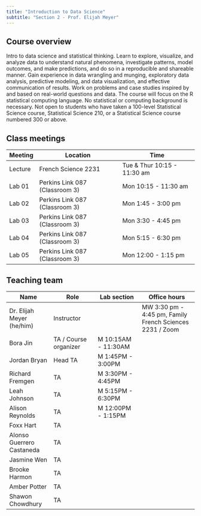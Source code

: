 ```yaml
---
title: "Introduction to Data Science"
subtitle: "Section 2 - Prof. Elijah Meyer"
---
```


## Course overview

Intro to data science and statistical thinking. Learn to explore, visualize, and analyze data to understand natural phenomena, investigate patterns, model outcomes, and make predictions, and do so in a reproducible and shareable manner. Gain experience in data wrangling and munging, exploratory data analysis, predictive modeling, and data visualization, and effective communication of results. Work on problems and case studies inspired by and based on real-world questions and data. The course will focus on the R statistical computing language. No statistical or computing background is necessary. Not open to students who have taken a 100-level Statistical Science course, Statistical Science 210, or a Statistical Science course numbered 300 or above.

## Class meetings

| Meeting | Location                       | Time                        |
|---------|--------------------------------|-----------------------------|
| Lecture | French Science 2231            | Tue & Thur 10:15 - 11:30 am |
| Lab 01  | Perkins Link 087 (Classroom 3) | Mon 10:15 - 11:30 am        |
| Lab 02  | Perkins Link 087 (Classroom 3) | Mon 1:45 - 3:00 pm          |
| Lab 03  | Perkins Link 087 (Classroom 3) | Mon 3:30 - 4:45 pm          |
| Lab 04  | Perkins Link 087 (Classroom 3) | Mon 5:15 - 6:30 pm          |
| Lab 05  | Perkins Link 087 (Classroom 3) | Mon 12:00 - 1:15 pm         |

## Teaching team

| Name                       | Role                  | Lab section         | Office hours                         |
|-----------------|-----------------|-----------------|---------------------|
| Dr. Elijah Meyer (he/him) | Instructor            |                     | MW 3:30 pm - 4:45 pm, Family French Sciences 2231 / Zoom |
| Bora Jin                   | TA / Course organizer | M 10:15AM - 11:30AM |                                      |
| Jordan Bryan               | Head TA               | M 1:45PM - 3:00PM   |                                      |
| Richard Fremgen            | TA                    | M 3:30PM - 4:45PM   |                                      |
| Leah Johnson               | TA                    | M 5:15PM - 6:30PM   |                                      |
| Alison Reynolds            | TA                    | M 12:00PM - 1:15PM  |                                      |
| Foxx Hart                  | TA                    |                     |                                      |
| Alonso Guerrero Castaneda  | TA                    |                     |                                      |
| Jasmine Wen                | TA                    |                     |                                      |
| Brooke Harmon              | TA                    |                     |                                      |
| Amber Potter               | TA                    |                     |                                      |
| Shawon Chowdhury           | TA                    |                     |                                      |
